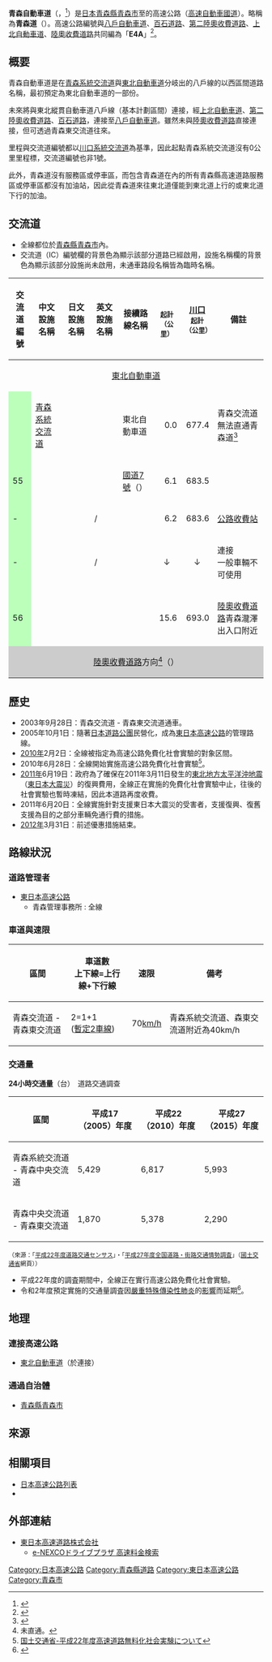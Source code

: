 {{Infobox_road
|system            = [[高速自動車國道|高速自動車國道]]<br>（[[收費道路|收費]]）
|徽號              = [[File:AOMORI_EXP(E4A).svg|130px]]
|highway_name      = {{Ja Exp Route Sign|E4A}} 青森自動車道
|地圖              = {{Highway system OSM map|zoom=10|frame=yes|plain=yes|frame-align=center|frame-width=300|frame-height=250|frame-lat=40.7969|frame-long=140.7603}}
|length            = 15.6
|established       = 2003年
|starting_terminus = {{JPN}}[[青森縣|青森縣]][[青森市|青森市]]（{{link-ja|青森交流道|青森インタチェンジ}}）
|cities            = [[青森市|青森市]]
|ending_terminus   = {{JPN}}青森縣青森市（{{link-ja|青森東交流道|青森東インタチェンジ}}）
|junction          = {{Ja Exp Route Sign|E4}} [[東北自動車道|東北自動車道]]
}}

'''青森自動車道'''（{{jpn|j=青森自動車道|hg=あおもりじどうしゃどう|rm=Aomori jidōshadō|f=y}}，{{Lang-en|AOMORI EXPWY}}<ref>{{Cite web|url=https://www.mlit.go.jp/road/sign/numbering/en/file/numbering_leaflet_en.pdf|title=Japan's Expressway Numbering System|accessdate=2022-04-04|publisher=Ministry of Land, Infrastructure, Transport and Tourism|format=PDF}}</ref>）是[[日本|日本]][[青森縣|青森縣]][[青森市|青森市]]{{link-ja|青森交流道|青森インターチェンジ}}至{{link-ja|青森東交流道|青森東インターチェンジ}}的高速公路（[[高速自動車國道|高速自動車國道]]）。略稱為'''青森道'''（{{lang|ja|青森道／あおもりどう}}）。高速公路編號與[[八戶自動車道|八戶自動車道]]、[[百石道路|百石道路]]、[[第二陸奧收費道路|第二陸奧收費道路]]、[[上北自動車道|上北自動車道]]、[[陸奧收費道路|陸奧收費道路]]共同編為「'''E4A'''」<ref>{{Cite web|url=https://www.mlit.go.jp/road/sign/numbering/list/index.html|title=高速道路ナンバリング一覧|accessdate=2020-11-20|publisher=国土交通省}}</ref>。

== 概要 ==
青森自動車道是在[[青森系統交流道|青森系統交流道]]與[[東北自動車道|東北自動車道]]分岐出的{{link-ja|東北縱貫自動車道|東北縦貫自動車道}}八戶線的{{link-ja|青森東交流道|青森東インタチェンジ}}以西區間道路名稱，最初預定為東北自動車道的一部份。

未來將與東北縱貫自動車道八戶線（基本計劃區間）連接，經[[上北自動車道|上北自動車道]]、[[第二陸奧收費道路|第二陸奧收費道路]]、[[百石道路|百石道路]]，連接至[[八戶自動車道|八戶自動車道]]。雖然未與[[陸奧收費道路|陸奧收費道路]]直接連接，但可透過青森東交流道往來。

里程與交流道編號都以[[川口系統交流道|川口系統交流道]]為基準，因此起點青森系統交流道沒有0公里里程標，交流道編號也非1號。

此外，青森道沒有服務區或停車區，而包含青森道在內的所有青森縣高速道路服務區或停車區都沒有加油站，因此從青森道來往東北道僅能到東北道上行的{{link-ja|花輪服務區|花輪サービスエリア}}或東北道下行的{{link-ja|岩手山服務區|岩手山サービスエリア}}加油。

== 交流道 ==
* 全線都位於[[青森縣|青森縣]][[青森市|青森市]]內。
* 交流道（IC）編號欄的背景色為{{Color|#BFB|■}}顯示該部分道路已經啟用，設施名稱欄的背景色為{{Color|#CCC|■}}顯示該部分設施尚未啟用，未通車路段名稱皆為臨時名稱。
{|class="wikitable"
|-
!交流道<br />編號
!中文設施名稱
!日文設施名稱
!英文設施名稱
!接續路線名稱
!{{link-ja|青森交流道|青森インターチェンジ|青森}}<br /><span style="font-size:small">起計<br />（公里）</span>
![[川口系統交流道|川口]]<br /><span style="font-size:small">起計<br />（公里）</span>
!備註
|- style="border-top:3px solid green;"
|colspan="11" style="text-align: center;"|{{Ja Exp Route Sign|E4}} [[東北自動車道|東北自動車道]]
|-
!style="background-color:#BFB;"|
|[[青森系統交流道|青森系統交流道]]
|{{lang|ja|青森JCT}}
|{{lang|en|Aomori}}
|東北自動車道
|style="text-align:right;"|0.0
|style="text-align:right;"|677.4
|青森交流道無法直通青森道<ref>{{Cite web|url=http://www.driveplaza.com/route/soukou_seigen.html#05|title=ご利用時に注意が必要なICやJCT（NEXCO東日本エリア）|publisher=東日本高速道路|accessdate=2014年2月22日}}</ref>
|-
!style="background-color:#BFB;"|55
|{{link-ja|青森中央交流道|青森中央インターチェンジ}}
|{{lang|ja|青森中央IC}}
|{{lang|en|Aomori-Chūō}}
|[[國道7號_(日本)|國道7號]]（{{link-ja|青森環狀道路|青森環状道路}}）
|style="text-align:right;"|6.1
|style="text-align:right;"|683.5
|
|-
!style="background-color:#BFB;"|-
|{{link-ja|青森中央本線收費站|青森中央本線料金所}}
|{{lang|ja|青森中央本線料金所}}
|/
|
|style="text-align:right;"|6.2
|style="text-align:right;"|683.6
|[[公路收費站|公路收費站]]
|-
!style="background-color:#bfb;"|-
|{{link-ja|救護車緊急出口通道|救急車緊急退出路}}
|{{lang|ja|救急車緊急退出路}}
|/
|
|style="text-align:center;"|↓
|style="text-align:center;"|↓
|連接{{link-ja|青森縣立中央醫院|青森県立中央病院}}<br />一般車輛不可使用
|-
!style="background-color:#bfb;"|56
|{{link-ja|青森東交流道|青森東インターチェンジ}}
|{{lang|ja|青森東IC}}
|{{lang|en|Aomori-Higashi}}
|{{link-ja|青森縣道47號青森東交流道線|青森県道47号青森東インター線}}
|style="text-align:right;"|15.6
|style="text-align:right;"|693.0
|[[陸奧收費道路|陸奧收費道路]]青森瀧澤出入口附近
|-
|colspan="11" style="background-color:#CCC; text-align:center;"|{{Ja Exp Route Sign|E4A}} [[陸奧收費道路|陸奧收費道路]]方向<ref name="indirection">未直通。</ref>（{{link-ja|東北縱貫自動車道|東北縦貫自動車道|東北縱貫自動車道八戶線}}）
|}

== 歷史 ==
* 2003年9月28日：青森交流道 - 青森東交流道通車。
* 2005年10月1日：隨著[[日本道路公團|日本道路公團]]民營化，成為[[東日本高速公路|東日本高速公路]]的管理路線。
* [[2010年|2010年]]2月2日：全線被指定為高速公路免費化社會實驗的對象区間。
* 2010年6月28日：全線開始實施高速公路免費化社會實驗<ref>[http://www.mlit.go.jp/report/press/road01_hh_000107.html 国土交通省-平成22年度高速道路無料化社会実験について]</ref>。
* [[2011年|2011年]]6月19日：政府為了確保在2011年3月11日發生的[[東北地方太平洋沖地震|東北地方太平洋沖地震]]（[[東日本大震災|東日本大震災]]）的復興費用，全線正在實施的免費化社會實驗中止，往後的社會實驗也暫時凍結，因此本道路再度收費。
* 2011年6月20日：全線實施針對支援東日本大震災的受害者，支援復興、復舊支援為目的之部分車輛免通行費的措施。
* [[2012年|2012年]]3月31日：前述優惠措施結束。

== 路線狀況 ==
=== 道路管理者 ===
* [[東日本高速公路|東日本高速公路]] {{link-ja|東日本高速道路東北支社|東日本高速道路東北支社}}
** 青森管理事務所 : 全線

=== 車道與速限===
{| border="1" class="wikitable" style="text-align:center"
|-
!區間!!車道數<br />上下線=上行線+下行線!!速限!!備考
|-
| 青森交流道 - 青森東交流道||2=1+1<br /> ([[雙車道快速道路|暫定2車線]])||70[[km/h|km/h]]||青森系統交流道、森東交流道附近為40km/h
|}

=== 交通量 ===
'''24小時交通量'''（台）　道路交通調查

{| class="wikitable" style="text-align:center"
|-
! 區間 !! 平成17（2005）年度 !! 平成22（2010）年度 !! 平成27（2015）年度
|-
| 青森系統交流道 - 青森中央交流道 || 5,429 || 6,817 || 5,993
|-
| 青森中央交流道 - 青森東交流道 || 1,870 || 5,378 || 2,290 
|}
<small>（來源：「[https://www.mlit.go.jp/road/census/h22-1/ 平成22年度道路交通センサス]」・「[https://www.mlit.go.jp/road/census/h27/index.html 平成27年度全国道路・街路交通情勢調査]」（[[國土交通省|國土交通省]]網頁））</small>

*平成22年度的調査期間中，全線正在實行高速公路免費化社會實驗。
* 令和2年度預定實施的交通量調査因[[嚴重特殊傳染性肺炎|嚴重特殊傳染性肺炎]]的[[嚴重特殊傳染性肺炎疫情對日本社會經濟的影響|影響]]而延期<ref name="r2tyousa">{{Cite web|url=https://www1.mlit.go.jp/road/ir/ir-council/ict/pdf04/01.pdf|title=令和2年度全国道路・街路交通情勢調査の延期について|date=2020-10-14|accessdate=2021-05-09|publisher=国土交通省 道路局|format=PDF}}</ref>。

== 地理 ==
=== 連接高速公路 ===
*{{Ja Exp Route Sign|E4}} [[東北自動車道|東北自動車道]]（於{{link-ja|青森系統交流道|青森ジャンクション}}連接）
=== 通過自治體 ===
*[[青森縣|青森縣]][[青森市|青森市]]
 
== 來源 ==
{{Reflist}}

== 相關項目 ==
{{Commons|Category:Expressways in Tōhoku region|東北地方的高速道路}}
* [[日本高速公路列表|日本高速公路列表]]
* {{link-ja|東北地方道路列表|東北地方道路一覽}}

== 外部連結 ==
* [http://www.e-nexco.co.jp/ 東日本高速道路株式会社] {{Wayback|url=http://www.e-nexco.co.jp/ |date=20140203074239 }}
** [http://www.driveplaza.com/dp/RouteSearch e-NEXCOドライブプラザ 高速料金検索] {{Wayback|url=http://www.driveplaza.com/dp/RouteSearch |date=20170315210248 }}

{{日本高速道路}}
{{東日本高速道路}}
{{東北自動車道}}

{{DEFAULTSORT:Aomori jidōshadō}}
[[Category:日本高速公路|Category:日本高速公路]]
[[Category:青森縣道路|Category:青森縣道路]]
[[Category:東日本高速公路|Category:東日本高速公路]]
[[Category:青森市|Category:青森市]]